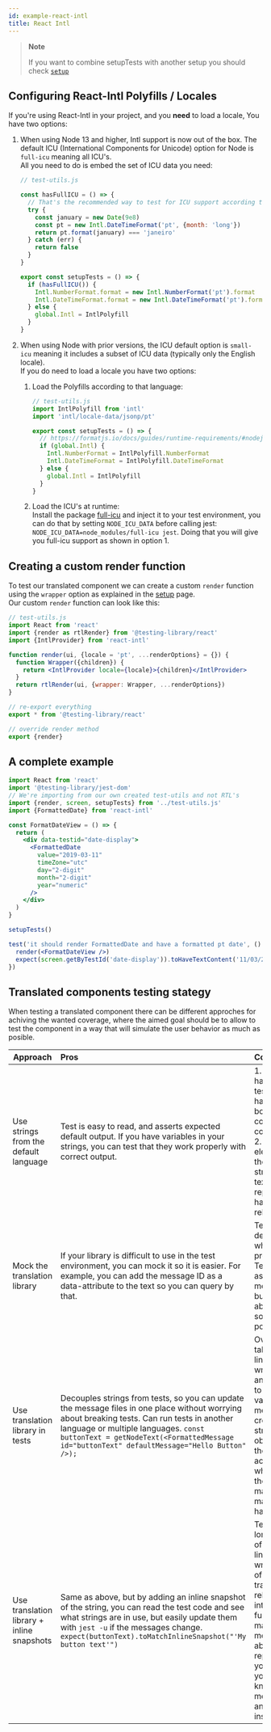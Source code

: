```yaml
---
id: example-react-intl
title: React Intl
---
```


> **Note**
>
> If you want to combine setupTests with another setup you should check
> [`setup`](react-testing-library/setup.mdx)

## Configuring React-Intl Polyfills / Locales

If you're using React-Intl in your project, and you **need** to load a locale,
You have two options:

1.  When using Node 13 and higher, Intl support is now out of the box. The
    default ICU (International Components for Unicode) option for Node is
    `full-icu` meaning all ICU's.  
     All you need to do is embed the set of ICU data you need:

    ```js
    // test-utils.js

    const hasFullICU = () => {
      // That's the recommended way to test for ICU support according to Node.js docs
      try {
        const january = new Date(9e8)
        const pt = new Intl.DateTimeFormat('pt', {month: 'long'})
        return pt.format(january) === 'janeiro'
      } catch (err) {
        return false
      }
    }

    export const setupTests = () => {
      if (hasFullICU()) {
        Intl.NumberFormat.format = new Intl.NumberFormat('pt').format
        Intl.DateTimeFormat.format = new Intl.DateTimeFormat('pt').format
      } else {
        global.Intl = IntlPolyfill
      }
    }
    ```

2.  When using Node with prior versions, the ICU default option is `small-icu`
    meaning it includes a subset of ICU data (typically only the English
    locale).  
    If you do need to load a locale you have two options:

    1. Load the Polyfills according to that language:

       ```js
       // test-utils.js
       import IntlPolyfill from 'intl'
       import 'intl/locale-data/jsonp/pt'

       export const setupTests = () => {
         // https://formatjs.io/docs/guides/runtime-requirements/#nodejs
         if (global.Intl) {
           Intl.NumberFormat = IntlPolyfill.NumberFormat
           Intl.DateTimeFormat = IntlPolyfill.DateTimeFormat
         } else {
           global.Intl = IntlPolyfill
         }
       }
       ```

    2. Load the ICU's at runtime:  
       Install the package
       [full-icu](https://github.com/unicode-org/full-icu-npm) and inject it to
       your test environment, you can do that by setting `NODE_ICU_DATA` before
       calling jest: `NODE_ICU_DATA=node_modules/full-icu jest`. Doing that you
       will give you full-icu support as shown in option 1.

## Creating a custom render function

To test our translated component we can create a custom `render` function using
the `wrapper` option as explained in the
[setup](react-testing-library/setup.mdx) page.  
Our custom `render` function can look like this:

```jsx
// test-utils.js
import React from 'react'
import {render as rtlRender} from '@testing-library/react'
import {IntlProvider} from 'react-intl'

function render(ui, {locale = 'pt', ...renderOptions} = {}) {
  function Wrapper({children}) {
    return <IntlProvider locale={locale}>{children}</IntlProvider>
  }
  return rtlRender(ui, {wrapper: Wrapper, ...renderOptions})
}

// re-export everything
export * from '@testing-library/react'

// override render method
export {render}
```

## A complete example

```jsx
import React from 'react'
import '@testing-library/jest-dom'
// We're importing from our own created test-utils and not RTL's
import {render, screen, setupTests} from '../test-utils.js'
import {FormattedDate} from 'react-intl'

const FormatDateView = () => {
  return (
    <div data-testid="date-display">
      <FormattedDate
        value="2019-03-11"
        timeZone="utc"
        day="2-digit"
        month="2-digit"
        year="numeric"
      />
    </div>
  )
}

setupTests()

test('it should render FormattedDate and have a formatted pt date', () => {
  render(<FormatDateView />)
  expect(screen.getByTestId('date-display')).toHaveTextContent('11/03/2019')
})
```

## Translated components testing stategy

When testing a translated component there can be different approches for
achiving the wanted coverage, where the aimed goal should be to allow to test
the component in a way that will simulate the user behavior as much as posible.

| Approach                                   | Pros                                                                                                                                                                                                                                                                                 | Cons                                                                                                                                                                                                                                                                  |
| ------------------------------------------ | :----------------------------------------------------------------------------------------------------------------------------------------------------------------------------------------------------------------------------------------------------------------------------------- | :-------------------------------------------------------------------------------------------------------------------------------------------------------------------------------------------------------------------------------------------------------------------- |
| Use strings from the default language      | Test is easy to read, and asserts expected default output. If you have variables in your strings, you can test that they work properly with correct output.                                                                                                                          | 1. Strings hardcoded into tests mean you have to update both tests and code for any copy changes. 2. If multiple elements have the same string/substring text, find-and-replace may be hard to use reliably.                                                          |
| Mock the translation library               | If your library is difficult to use in the test environment, you can mock it so it is easier. For example, you can add the message ID as a data-attribute to the text so you can query by that.                                                                                      | Test code deviates from what runs in production. Tests may assert about message IDs but not enough about content, so errors are possible.                                                                                                                             |
| Use translation library in tests           | Decouples strings from tests, so you can update the message files in one place without worrying about breaking tests. Can run tests in another language or multiple languages. `const buttonText = getNodeText(<FormattedMessage id="buttonText" defaultMessage="Hello Button" />);` | Overhead - it takes more lines of code to write the test, and you need to know the variables and message IDs to create the right strings. It's not obvious what the text actually is when you read the test code, making maintaining it harder.                       |
| Use translation library + inline snapshots | Same as above, but by adding an inline snapshot of the string, you can read the test code and see what strings are in use, but easily update them with `jest -u` if the messages change. `expect(buttonText).toMatchInlineSnapshot("'My button text'")`                              | Tests are longer because of the extra lines. You can wrap up some of the translation-related code into a helper function to make it a little more inline-able and avoid repeating yourself, but you still need to know the message IDs and variables inside the test. |
